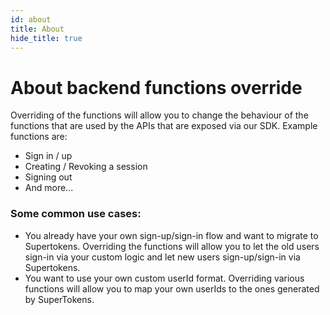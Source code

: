 ```yaml
---
id: about
title: About
hide_title: true
---
```


<!-- COPY DOCS -->
<!-- ./thirdpartyemailpassword/advanced-customizations/backend-functions-override/about.mdx -->

# About backend functions override

Overriding of the functions will allow you to change the behaviour of the functions that are used by the APIs that are exposed via our SDK. Example functions are:
- Sign in / up
- Creating / Revoking a session
- Signing out
- And more...

### Some common use cases:
- You already have your own sign-up/sign-in flow and want to migrate to Supertokens. Overriding the functions will allow you to let the old users sign-in via your custom logic and let new users sign-up/sign-in via Supertokens.
- You want to use your own custom userId format. Overriding various functions will allow you to map your own userIds to the ones generated by SuperTokens.